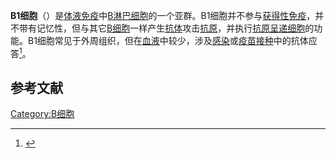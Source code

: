 '''B1细胞'''（{{lang-en|B1 cells}}）是[[体液免疫|体液免疫]]中[[B细胞|B]][[淋巴细胞|淋巴细胞]]的一个亚群。B1细胞并不参与[[后天免疫系统|获得性免疫]]，并不带有记忆性，但与其它[[B细胞|B细胞]]一样产生[[抗体|抗体]]攻击[[抗原|抗原]]，并执行[[抗原呈递细胞|抗原呈递细胞]]的功能。B1细胞常见于外周组织，但在[[血液|血液]]中较少，涉及[[感染|感染]]或[[疫苗接种|疫苗接种]]中的抗体应答<ref name="cunningham">{{cite journal |vauthors=Cunningham AF, Flores-Langarica A, Bobat S, Medina CC, Cook CN, Ross EA, Lopez-Macias C, Henderson IR |title=B1b cells recognize protective antigens after natural infection and vaccination |journal=Front Immunol |volume=5 |issue=535 |pages=379–90 |year=2014 |pmid=25400633 |doi=10.3389/fimmu.2014.00535 |pmc=4215630 }}</ref>。
==参考文献==
{{reflist}}
{{淋巴细胞}}
[[Category:B细胞|Category:B细胞]]
